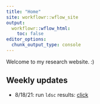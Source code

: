 ```yaml
---
title: "Home"
site: workflowr::wflow_site
output:
  workflowr::wflow_html:
    toc: false
editor_options:
  chunk_output_type: console
---
```


Welcome to my research website. :)

## Weekly updates

- 8/18/21: run `ldsc` results: [click](ldsc_run.html)
